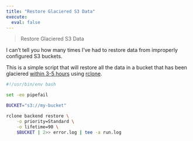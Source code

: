 ```yaml
---
title: "Restore Glaciered S3 Data"
execute:
  eval: false
---
```


> Restore Glaciered S3 Data

I can't tell you how many times I've had to restore data from improperly configured S3 buckets.

This is a simple script that will restore all the data in a bucket that has been glaciered [within 3-5 hours](https://aws.amazon.com/s3/storage-classes/glacier/) using [rclone](https://github.com/rclone/rclone).

```bash
#!/usr/bin/env bash

set -eo pipefail

BUCKET="s3://my-bucket"

rclone backend restore \
    -o priority=Standard \
    -o lifetime=90 \
    $BUCKET | 2>> error.log | tee -a run.log
```
